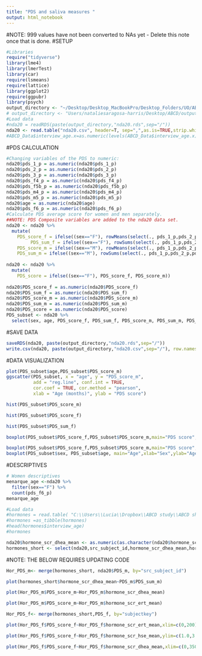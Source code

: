 ```yaml
---
title: "PDS and saliva measures "
output: html_notebook
---
```

#NOTE: 999 values have not been converted to NAs yet - Delete this note once that is done.
#SETUP
```r
#Libraries
require("tidyverse")
library(lme4)
library(lmerTest)
library(car)
require(lsmeans)
require(lattice)
library(ggplot2)
require(ggpubr)
library(psych)
output_directory <- "~/Desktop/Desktop_MacBookPro/Desktop_Folders/UO/ABCD_Workshop/Data_Analysis_3.0/Output"
# output_directory <- "Users/nataliesaragosa-harris/Desktop/ABCD/output"
#Load data
#nda20 = readRDS(paste(output_directory,"nda20.rds",sep="/"))
nda20 <- read.table("nda20.csv", header=T, sep=",",as.is=TRUE,strip.white=TRUE,fill=TRUE)
#ABCD_Data$interview_age.x=as.numeric(levels(ABCD_Data$interview_age.x))[ABCD_Data$interview_age.x]
```
#PDS CALCULATION
```r
#Changing variables of the PDS to numeric:
nda20$pds_1_p = as.numeric(nda20$pds_1_p)
nda20$pds_2_p = as.numeric(nda20$pds_2_p)
nda20$pds_3_p = as.numeric(nda20$pds_3_p)
nda20$pds_f4_p = as.numeric(nda20$pds_f4_p)
nda20$pds_f5b_p = as.numeric(nda20$pds_f5b_p)
nda20$pds_m4_p = as.numeric(nda20$pds_m4_p)
nda20$pds_m5_p = as.numeric(nda20$pds_m5_p)
nda20$age = as.numeric(nda20$age)
nda20$pds_f6_p = as.numeric(nda20$pds_f6_p)
#Calculate PDS average score for women and men separately.
##NOTE: PDS Composite variables are added to the nda20 data set.
nda20 <- nda20 %>%
  mutate(
    PDS_score_f = ifelse((sex=="F"), rowMeans(select(., pds_1_p,pds_2_p,pds_3_p,pds_f4_p,pds_f5b_p)), "NA"), 
         PDS_sum_f = ifelse((sex=="F"), rowSums(select(., pds_1_p,pds_2_p,pds_3_p,pds_f4_p,pds_f5b_p)), "NA"),
    PDS_score_m = ifelse((sex=="M"), rowMeans(select(., pds_1_p,pds_2_p,pds_3_p,pds_m4_p,pds_m5_p)), "NA"),
    PDS_sum_m = ifelse((sex=="M"), rowSums(select(., pds_1_p,pds_2_p,pds_3_p,pds_m4_p,pds_m5_p)), "NA"))
  
nda20 <- nda20 %>%
  mutate(
    PDS_score = ifelse((sex=="F"), PDS_score_f, PDS_score_m))
      
nda20$PDS_score_f = as.numeric(nda20$PDS_score_f)
nda20$PDS_sum_f = as.numeric(nda20$PDS_sum_f)
nda20$PDS_score_m = as.numeric(nda20$PDS_score_m)
nda20$PDS_sum_m = as.numeric(nda20$PDS_sum_m)
nda20$PDS_score = as.numeric(nda20$PDS_score)
PDS_subset <- nda20 %>%
  select(sex, age, PDS_score_f, PDS_sum_f, PDS_score_m, PDS_sum_m, PDS_score)
```
#SAVE DATA
```r
saveRDS(nda20, paste(output_directory,"nda20.rds",sep="/"))
write.csv(nda20, paste(output_directory,"nda20.csv",sep="/"), row.names = FALSE)
```
#DATA VISUALIZATION
```r
plot(PDS_subset$age,PDS_subset$PDS_score_m)
ggscatter(PDS_subset, x = "age", y = "PDS_score_m", 
          add = "reg.line", conf.int = TRUE, 
          cor.coef = TRUE, cor.method = "pearson",
          xlab = "Age (months)", ylab = "PDS score")
```
```r
hist(PDS_subset$PDS_score_m)
```
```r
hist(PDS_subset$PDS_score_f)
```
```r
hist(PDS_subset$PDS_sum_f)
```
```r
boxplot(PDS_subset$PDS_score_f,PDS_subset$PDS_score_m,main="PDS score",xlab="Sex",ylab="PDS (mean)",names=c("Female","Male"))
```
```r
boxplot(PDS_subset$PDS_score_f,PDS_subset$PDS_score_m,main="PDS score",xlab="Sex",ylab="PDS (mean)",names=c("Female","Male"))
boxplot(PDS_subset$sex, PDS_subset$age, main="Age",xlab="Sex",ylab="Age (months)",names=c("Female","Male"))
```
#DESCRIPTIVES
```r
# Women descriptives
menarque_age <-nda20 %>%
  filter(sex=="F") %>%
  count(pds_f6_p)
menarque_age
```
```r
#Load data
#hormones = read.table( "C:\\Users\\Lucia\\Dropbox\\ABCD study\\ABCD shared LNKW\\data\\saliva\\abcd_hsss01_LMW.txt","\t",na.strings=c("", 999,"NA"),header=T)  #pad empty cells with NAs
#hormones =as_tibble(hormones)
#head(hormones$interview_age)
#hormones
```
```r
nda20$hormone_scr_dhea_mean <- as.numeric(as.character(nda20$hormone_scr_dhea_mean))
hormones_short <- select(nda20,src_subject_id,hormone_scr_dhea_mean,hormone_scr_hse_mean,hormone_scr_ert_mean)
```
#NOTE: THE BELOW REQUIRES UPDATING CODE
```r
Hor_PDS_m<- merge(hormones_short, nda20$PDS_m, by="src_subject_id")
```
```r
plot(hormones_short$hormone_scr_dhea_mean~PDS_m$PDS_sum_m)
```
```r
plot(Hor_PDS_m$PDS_score_m~Hor_PDS_m$hormone_scr_dhea_mean)
```
```r
plot(Hor_PDS_m$PDS_score_m~Hor_PDS_m$hormone_scr_ert_mean)
```
```r
Hor_PDS_f<- merge(hormones_short,PDS_f, by="subjectkey")
```
```r
plot(Hor_PDS_f$PDS_score_f~Hor_PDS_f$hormone_scr_ert_mean,xlim=c(0,200),ylim=c(1.0,3.5))
```
```r
plot(Hor_PDS_f$PDS_score_f~Hor_PDS_f$hormone_scr_hse_mean,ylim=c(1.0,3.5))
```
```r
plot(Hor_PDS_f$PDS_score_f~Hor_PDS_f$hormone_scr_dhea_mean,xlim=c(0,350),ylim=c(1.0,3.5))
```
